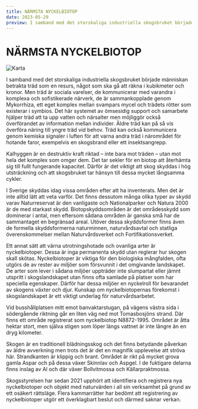 ```yaml
---
title: NÄRMSTA NYCKELBIOTOP
date: 2023-05-29
preview: I samband med det storskaliga industriella skogsbruket började människan betrakta träd som en resurs, något som ska gå att räkna i kubikmeter och kronor...
---
```


# NÄRMSTA NYCKELBIOTOP

![Karta](/img/karta_3.png)

I samband med det storskaliga industriella skogsbruket började människan betrakta träd som en resurs, något som ska gå att räkna i kubikmeter och kronor. Men träd är sociala varelser, de kommunicerar med varandra i komplexa och sofistikerade närverk, de är sammankopplade genom Mykorrhiza, ett eget komplex mellan svampars mycel och trädets rötter som existerar i symbios. Det här systemet av ömsesidig support och samarbete hjälper träd att ta upp vatten och närsalter men möjliggör också överförandet av information mellan individer. Äldre träd kan på så vis överföra näring till yngre träd vid behov. Träd kan också kommunicera genom kemiska signaler i luften för att varna andra träd i närområdet för hotande faror, exempelvis en skogsbrand eller ett insektsangrepp.

Kalhyggen är en destruktiv kraft riktad – inte bara mot träden – utan mot hela det komplex som omger dem. Det tar sekler för en biotop att återhämta sig till fullt fungerande kapacitet. Därför är det viktigt att skog skyddas i hög utsträckning och att skogsbruket tar hänsyn till dessa mycket långsamma cykler.

I Sverige skyddas idag vissa områden efter att ha inventerats. Men det är inte alltid lätt att veta varför. Det finns dessutom många olika typer av skydd varav Naturreservat är den vanligaste och Nationalparker och Natura 2000 är de med starkast skydd. Biotopskyddsområden är det områdesskydd som dominerar i antal, men eftersom sådana områden är ganska små har de sammantaget en begränsad areal. Utöver dessa skyddsformer finns även de formella skyddsformerna naturminnen, naturvårdsavtal och statliga överenskommelser mellan Naturvårdsverket och Fortifikationsverket.

Ett annat sätt att värna utrotningshotade och ovanliga arter är nyckelbiotoper. Dessa är inga permanenta skydd utan reglerar hur skogen skall skötas. Nyckelbiotoper är viktiga för den biologiska mångfalden, ofta utgörs de av rester av miljöer som försvunnit i det omgivande landskapet. De arter som lever i sådana miljöer uppträder inte slumpartat eller jämnt utspritt i skogslandskapet utan finns ofta samlade på platser som har speciella egenskaper. Därför har dessa miljöer en nyckelroll för bevarandet av skogens växter och djur. Kunskap om nyckelbiotopernas förekomst i skogslandskapet är ett viktigt underlag för naturvårdsarbetet.

Vid busshållplatsen mitt emot banvaktarstugan, på vägens västra sida i södergående riktning går en liten väg ned mot Tomasbosjöns strand. Där finns ett område registrerat som nyckelbiotop N8872-1995. Området är åtta hektar stort, men själva stigen som löper längs vattnet är inte längre än en dryg kilometer.

Skogen är en traditionell blädningsskog och det finns betydande påverkan av äldre avverkning men trots det är det en magnifik upplevelse att ströva här. Strandkanten är klippig och brant. Området är rikt på mycket grova gamla Aspar och på dessa växer Skinnlav och Aspgel. I de fuktigare delarna finns inslag av Al och där växer Bollvitmossa och Källarpraktmossa.

Skogsstyrelsen har sedan 2021 upphört att identifiera och registrera nya nyckelbiotoper och objekt med naturvärden i all sin verksamhet på grund av ett osäkert rättsläge. Flera kammarrätter har bedömt att registrering av nyckelbiotoper utgör ett överklagbart beslut och därmed saknar verkan.
